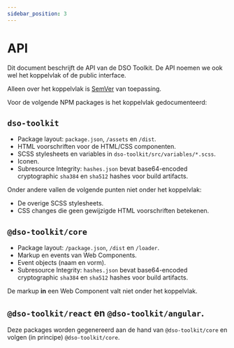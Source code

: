 ```yaml
---
sidebar_position: 3
---
```


# API

Dit document beschrijft de API van de DSO Toolkit. De API noemen we ook wel het koppelvlak of de public interface.

Alleen over het koppelvlak is [SemVer](https://www.semver.org/) van toepassing.

Voor de volgende NPM packages is het koppelvlak gedocumenteerd:

## `dso-toolkit`

- Package layout: `package.json`, `/assets` en `/dist`.
- HTML voorschriften voor de HTML/CSS componenten.
- SCSS stylesheets en variables in `dso-toolkit/src/variables/*.scss`.
- Iconen.
- Subresource Integrity: `hashes.json` bevat base64-encoded cryptographic `sha384` en `sha512` hashes voor build artifacts.

Onder andere vallen de volgende punten niet onder het koppelvlak:

- De overige SCSS stylesheets.
- CSS changes die geen gewijzigde HTML voorschriften betekenen.

## `@dso-toolkit/core`

- Package layout: `/package.json`, `/dist` en `/loader`.
- Markup en events van Web Components.
- Event objects (naam en vorm).
- Subresource Integrity: `hashes.json` bevat base64-encoded cryptographic `sha384` en `sha512` hashes voor build artifacts.

De markup **in** een Web Component valt niet onder het koppelvlak.

## `@dso-toolkit/react` en `@dso-toolkit/angular`.

Deze packages worden gegenereerd aan de hand van `@dso-toolkit/core` en volgen (in principe) `@dso-toolkit/core`.
